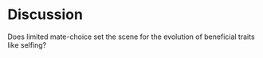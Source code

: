 # Discussion {#discussion}

Does limited mate-choice set the scene for the evolution of beneficial traits like selfing?

<!--- BD: A bit more manageable for a dissertation would be to try to flesh out one or two of these mechanisms and ask some questions about the conditions that it specifically is predicted to contribute substantially to diversification of polyploids -- e.g., are there reasons to think that pollen swamping will lead to dead ends under some conditions, but diversification (or at least not dead ends) under others? --->